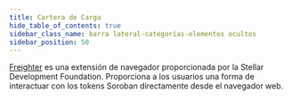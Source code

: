 ```yaml
---
title: Cartera de Carga
hide_table_of_contents: true
sidebar_class_name: barra lateral-categorías-elementos ocultos
sidebar_position: 50
---
```


[Freighter](https://www.freighter.app/) es una extensión de navegador proporcionada por la Stellar Development Foundation. Proporciona a los usuarios una forma de interactuar con los tokens Soroban directamente desde el navegador web.
